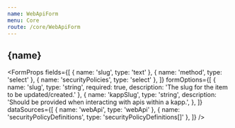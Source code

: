 ```yaml
---
name: WebApiForm
menu: Core
route: /core/WebApiForm
---
```





<h2>{name}</h2>

<FormProps
  fields={[
    { name: 'slug', type: 'text' },
    { name: 'method', type: 'select' },
    { name: 'securityPolicies', type: 'select' },
  ]}
  formOptions={[
    {
      name: 'slug',
      type: 'string',
      required: true,
      description:
        'The slug for the item to be updated/created.'
    },
    {
      name: 'kappSlug',
      type: 'string',
      description:
        'Should be provided when interacting with apis within a kapp.',
    },
  ]}
  dataSources={[
    { name: 'webApi', type: 'webApi' },
    { name: 'securityPolicyDefinitions', type: 'securityPolicyDefinitions[]' },
  ]}
/>
